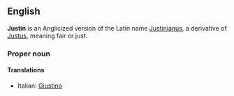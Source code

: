 ==English==
'''Justin''' is an Anglicized version of the Latin name [[Justinianus]], a derivative of [[Justus]], meaning fair or just.
===Proper noun===
====Translations====
*Italian: [[Giustino]]